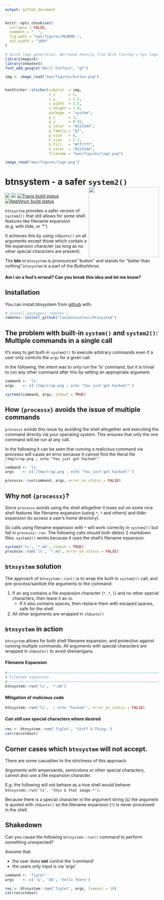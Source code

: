 ```yaml
---
output: github_document
---
```


<!-- README.md is generated from README.Rmd. Please edit that file -->

```r
knitr::opts_chunk$set(
  collapse = FALSE,
  comment = "  ",
  fig.path = "man/figures/README-",
  out.width = "100%"
)
```


```r
# Quick logo generation. Borrowed heavily from Nick Tierney's Syn logo process
library(magick)
library(showtext)
font_add_google("Abril Fatface", "gf")
```


```r
img <- image_read("man/figures/button.png")


hexSticker::sticker(subplot  = img,
                    s_x      = 1,
                    s_y      = 1.2,
                    s_width  = 1.5,
                    s_height = 1.0,
                    package  = "system",
                    p_x      = 1,
                    p_y      = 0.55,
                    p_color  = "#223344",
                    p_family = "gf",
                    p_size   = 8,
                    h_size   = 1.2,
                    h_fill   = "#ffffff",
                    h_color  = "#223344",
                    filename = "man/figures/logo.png")

image_read("man/figures/logo.png")
```




# btnsystem - a safer `system2()`  <img src="man/figures/logo.png" align="right" height=230/>

<!-- badges: start -->
![](http://img.shields.io/badge/cool-useless-green.svg)
![](http://img.shields.io/badge/button-verse-blue.svg)
[![Travis build status](https://travis-ci.org/coolbutuseless/btnsystem.svg?branch=master)](https://travis-ci.org/coolbutuseless/btnsystem)
[![AppVeyor build status](https://ci.appveyor.com/api/projects/status/github/coolbutuseless/btnsystem?branch=master&svg=true)](https://ci.appveyor.com/project/coolbutuseless/btnsystem)
<!-- badges: end -->


`btnsystem` provides a safer version of `system2()` that 
still allows for some shell features like filename expansion (e.g. with tilde, or '*').

It achieves this by using `shQuote()` on all arguments except those which contain 
a file expansion character (as long as no other special characters are present).

The **btn** in `btnsystem` is pronounced "*button*" and stands for "better than 
nothing".`btnsystem` is a part of the ButtonVerse.

#### Am I on a fool's errand?  Can you break this idea and let me know?

Installation
------------------------------------------------------------------------------

You can install btnsystem from [github](https://github.com/coolbutuseless/btnsystem) with:

``` r
# install.packages('remotes')
remotes::install_github("coolbutuseless/btnsystem")
```


The problem with built-in `system()` and `system2()`: Multiple commands in a single call
------------------------------------------------------------------------------

It's easy to get built-in `system2()` to execute arbitrary commands even 
if a user only controls the `args` for a given call.

In the following, the intent was to only run the 'ls' command, but it is 
trivial to run any other command after this by setting an appropriate argument.

```r
command <- 'ls'
args    <- c('/tmp/crap.png ; echo "You just got hacked!"')

system2(command, args, stdout = TRUE)
```


How `{processx}` avoids the issue of multiple commands
------------------------------------------------------------------------------

`processx` avoids this issue by avoiding the shell altogether and executing
the command directly via your operating system.  This ensures that only 
the one command will be run at any call.

In the following it can be seen that running a malicious command via processx will 
cause an error because it cannot find the literal file `/tmp/crap.png ; echo "You just got hacked!"`

```r
command <- 'ls'
args    <- c('/tmp/crap.png ; echo "You just got hacked!"')

processx::run(command, args, error_on_status = FALSE)
```



Why not `{processx}`?
------------------------------------------------------------------------------

Since `processx` avoids using the shell altogether it loses out on some nice 
shell features like filename expansion (using `*`, `?` and others) and tilde-expansion
(to access a user's home directory).

So calls using filename expansion with `*` will work correctly in `system2()` 
but fail in `processx::run`.  The following calls should both detect 2 markdown
files.  `system2()` works because it uses the shell's filename expansion.


```r
system2('ls', '*.md', stdout = TRUE)
processx::run('ls', '*.md', error_on_status = FALSE)
```



`btnsystem` solution
------------------------------------------------------------------------------

The approach of `btnsystem::run()` is to wrap the built-in `system2()` call, and
pre-process/sanitize the arguments to the command:

1. If an arg contains a file expansion character (`*`, `?`, `[`) and no other special
   characters, then leave it as-is.
    * If it also contains spaces, then replace them with escaped spaces, safe for the shell
2. All other arguments are wrapped in `shQuote()`


`btnsystem` in action
------------------------------------------------------------------------------

`btnsystem` allows for both shell filename expansion, and protection against
running multiple commands.  All arguments with special characters are
wrapped in `shQuote()` to avoid shenanigans.


#### Filename Expansion
```r
#~~~~~~~~~~~~~~~~~~~~~~~~~~~~~~~~~~~~~~~~~~~~~~~~~~~~~~~~~~~~~~~~~~~~~~~~~~~~~
# Filename expansion
#~~~~~~~~~~~~~~~~~~~~~~~~~~~~~~~~~~~~~~~~~~~~~~~~~~~~~~~~~~~~~~~~~~~~~~~~~~~~~
btnsystem::run('ls', '*.md')
```

#### Mitigation of malicious code

```r
btnsystem::run('ls', '; echo "hacked"', error_on_status = FALSE)
```

#### Can still use special characters where desired 
```r
res <- btnsystem::run('figlet', 'Stuff & Thing;')
cat(res$stdout)
```




Corner cases which `btnsystem` will not accept.
------------------------------------------------------------------------------

There are some casualties to the strictness of this approach.

Arguments with ampersands, semicolons or other special characters, 
   cannot also use a file expansion character.
   
E.g. the following will not behave as a true shell would behave: `btnsystem::run('ls', 'this & that image.*')`.  

Because there is a special character in the argument string (`&`) the argument is quoted with
`shQuote()` so the filename expansion (`*`) is never processed in the shell.



Shakedown
------------------------------------------------------------------------------

Can you cause the following `btnsystem::run()` command to perform something unexpected?

Assume that:

* the user does **not** control the 'command' 
* the users only input is via 'args'


```r
command <- 'figlet'
args    <- c('-w', '40', 'hello there')

res <- btnsystem::run('figlet', args, timeout = 10)
cat(res$stdout)
```













